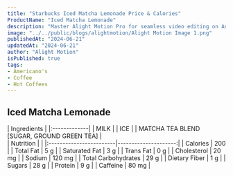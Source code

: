 ```yaml
---
title: "Starbucks Iced Matcha Lemonade Price & Calories"
ProductName: "Iced Matcha Lemonade" 
description: "Master Alight Motion Pro for seamless video editing on Android, iOS, and Tablets with our ultimate guide, unlocking advanced features and elevating your skills in 2024!"
image: "../../public/blogs/alightmotion/Alight Motion Image 1.png"
publishedAt: "2024-06-21"
updatedAt: "2024-06-21"
author: "Alight Motion"
isPublished: true
tags:
- Americano's
- Coffee
- Hot Coffees   
---
```


## Iced Matcha Lemonade 
  
<div className="tables-container">
  <div className="table-wrapper">
    | Ingredients  |
    |:-------------|
    | MILK |
    | ICE |
    | MATCHA TEA BLEND [SUGAR, GROUND GREEN TEA] |
  </div>
  <div className="table-wrapper">
    | Nutrition               |                      |  
    |:------------------------|---------------------:|
    | Calories                | 200                  |
    | Total Fat               | 5 g                  |
    | Saturated Fat           | 3 g                  |
    | Trans Fat               | 0 g                  |
    | Cholesterol             | 20 mg                |
    | Sodium                  | 120 mg               |
    | Total Carbohydrates     | 29 g                 |
    | Dietary Fiber           | 1 g                  |
    | Sugars                  | 28 g                 |
    | Protein                 | 9 g                  |
    | Caffeine                | 80 mg                |
  </div>
</div>

<style jsx>{`
  .tables-container {
    display: flex;
    flex-direction: row;
    gap: 30px;
  }
  .table-wrapper {
    width: 500px; /* Adjust as needed */
  }
  @media (max-width: 768px) {
    .tables-container {
      flex-direction: column;
      gap: 0px; /* Adjust as needed */
    }
    .table-wrapper {
      width: 100%; /* Adjust as needed */
    }
  }
`}</style>
